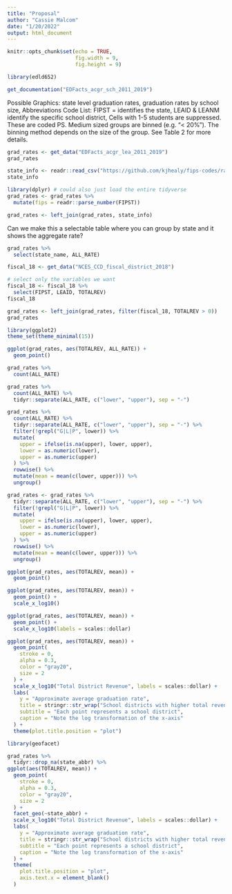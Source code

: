 ```yaml
---
title: "Proposal"
author: "Cassie Malcom"
date: "1/20/2022"
output: html_document
---
```


```r
knitr::opts_chunk$set(echo = TRUE,
                      fig.width = 9, 
                      fig.height = 9)
```

```r
library(edld652)
```

```r
get_documentation("EDFacts_acgr_sch_2011_2019")
```

Possible Graphics: state level graduation rates, graduation rates by school size, 
Abbreviations Code List: FIPST = identifies the state, LEAID & LEANM identify the specific school district, 
Cells with 1-5 students are suppressed. These are coded PS.
Medium sized groups are binned (e.g. "< 20%"). The binning method depends on the size of the group. See Table 2 for more details.
```r
grad_rates <- get_data("EDFacts_acgr_lea_2011_2019")
grad_rates
```

```r
state_info <- readr::read_csv("https://github.com/kjhealy/fips-codes/raw/master/state_fips_master.csv")
state_info
```

```r
library(dplyr) # could also just load the entire tidyverse
grad_rates <- grad_rates %>% 
  mutate(fips = readr::parse_number(FIPST))
```

```r
grad_rates <- left_join(grad_rates, state_info)
```

Can we make this a selectable table where you can group by state and it shows the aggregate rate?
```r
grad_rates %>% 
  select(state_name, ALL_RATE)
```

```r
fiscal_18 <- get_data("NCES_CCD_fiscal_district_2018")

# select only the variables we want
fiscal_18 <- fiscal_18 %>% 
  select(FIPST, LEAID, TOTALREV)
fiscal_18
```

```r
grad_rates <- left_join(grad_rates, filter(fiscal_18, TOTALREV > 0))
grad_rates
```

```r
library(ggplot2)
theme_set(theme_minimal(15))

ggplot(grad_rates, aes(TOTALREV, ALL_RATE)) +
  geom_point()
```

```r
grad_rates %>% 
  count(ALL_RATE)
```

```r
grad_rates %>% 
  count(ALL_RATE) %>% 
  tidyr::separate(ALL_RATE, c("lower", "upper"), sep = "-")
```

```r
grad_rates %>% 
  count(ALL_RATE) %>% 
  tidyr::separate(ALL_RATE, c("lower", "upper"), sep = "-") %>% 
  filter(!grepl("G|L|P", lower)) %>% 
  mutate(
    upper = ifelse(is.na(upper), lower, upper),
    lower = as.numeric(lower),
    upper = as.numeric(upper)
  ) %>% 
  rowwise() %>% 
  mutate(mean = mean(c(lower, upper))) %>% 
  ungroup()
```

```r
grad_rates <- grad_rates %>% 
  tidyr::separate(ALL_RATE, c("lower", "upper"), sep = "-") %>% 
  filter(!grepl("G|L|P", lower)) %>% 
  mutate(
    upper = ifelse(is.na(upper), lower, upper),
    lower = as.numeric(lower),
    upper = as.numeric(upper)
  ) %>% 
  rowwise() %>% 
  mutate(mean = mean(c(lower, upper))) %>% 
  ungroup()
```

```r
ggplot(grad_rates, aes(TOTALREV, mean)) +
  geom_point()
```

```r
ggplot(grad_rates, aes(TOTALREV, mean)) +
  geom_point() +
  scale_x_log10()
```

```r
ggplot(grad_rates, aes(TOTALREV, mean)) +
  geom_point() +
  scale_x_log10(labels = scales::dollar)
```

```r
ggplot(grad_rates, aes(TOTALREV, mean)) +
  geom_point(
    stroke = 0,
    alpha = 0.3,
    color = "gray20",
    size = 2
  ) +
  scale_x_log10("Total District Revenue", labels = scales::dollar) +
  labs(
    y = "Approximate average graduation rate",
    title = stringr::str_wrap("School districts with higher total revenue generally have higher graduation rates", 60),
    subtitle = "Each point represents a school district",
    caption = "Note the log transformation of the x-axis"
  ) +
  theme(plot.title.position = "plot")
```

```r
library(geofacet)

grad_rates %>% 
  tidyr::drop_na(state_abbr) %>% 
ggplot(aes(TOTALREV, mean)) +
  geom_point(
    stroke = 0,
    alpha = 0.3,
    color = "gray20",
    size = 2
  ) +
  facet_geo(~state_abbr) +
  scale_x_log10("Total District Revenue", labels = scales::dollar) +
  labs(
    y = "Approximate average graduation rate",
    title = stringr::str_wrap("School districts with higher total revenue generally have higher graduation rates", 60),
    subtitle = "Each point represents a school district",
    caption = "Note the log transformation of the x-axis"
  ) +
  theme(
    plot.title.position = "plot",
    axis.text.x = element_blank()
  )
```

